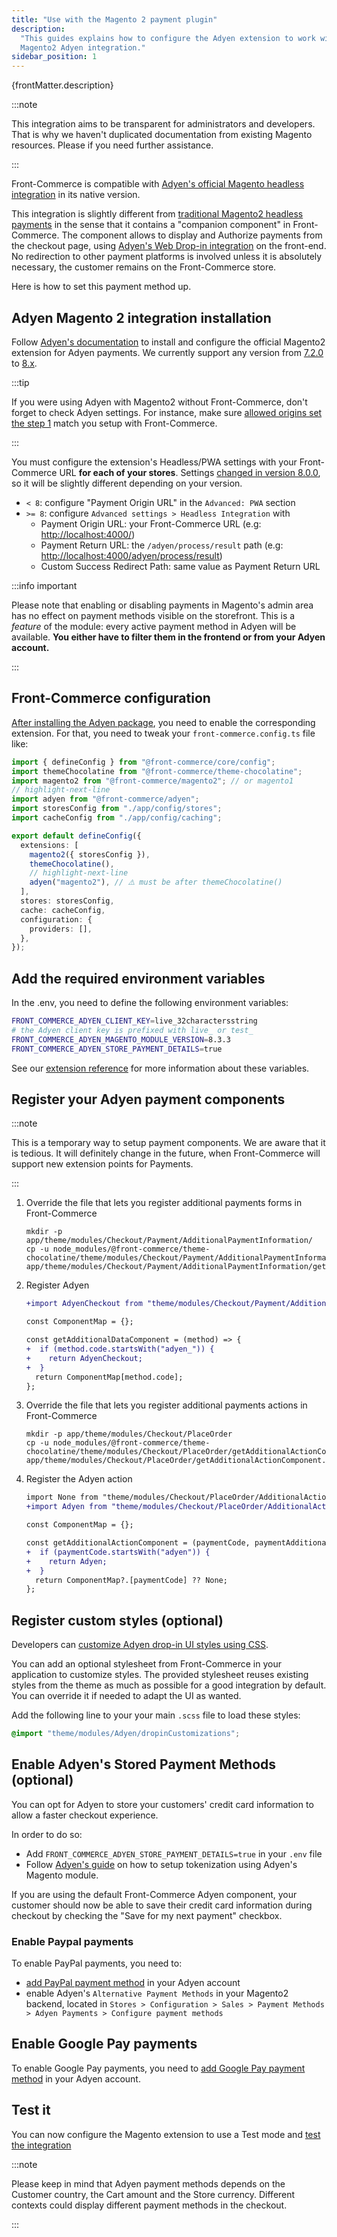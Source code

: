```yaml
---
title: "Use with the Magento 2 payment plugin"
description:
  "This guides explains how to configure the Adyen extension to work with
  Magento2 Adyen integration."
sidebar_position: 1
---
```



<p>{frontMatter.description}</p>

:::note

<span>
  This integration aims to be transparent for administrators and developers.
  That is why we haven't duplicated documentation from existing Magento
  resources. Please <ContactLink /> if you need further assistance.
</span>

:::

Front-Commerce is compatible with
[Adyen's official Magento headless integration](https://docs.adyen.com/plugins/magento-2/magento-headless-integration)
in its native version.

This integration is slightly different from
[traditional Magento2 headless payments](/docs/2.x/magento2/headless-payments)
in the sense that it contains a "companion component" in Front-Commerce. The
component allows to display and Authorize payments from the checkout page, using
[Adyen's Web Drop-in integration](https://docs.adyen.com/online-payments/drop-in-web)
on the front-end. No redirection to other payment platforms is involved unless
it is absolutely necessary, the customer remains on the Front-Commerce store.

Here is how to set this payment method up.

## Adyen Magento 2 integration installation

Follow [Adyen's documentation](https://docs.adyen.com/plugins/magento-2) to
install and configure the official Magento2 extension for Adyen payments. We
currently support any version from
[7.2.0](https://github.com/Adyen/adyen-magento2/releases/tag/7.2.0) to
[8.x](https://github.com/Adyen/adyen-magento2/releases/tag/8.0.0).

:::tip

If you were using Adyen with Magento2 without Front-Commerce, don't forget to
check Adyen settings. For instance, make sure
[allowed origins set the step 1](https://docs.adyen.com/plugins/adobe-commerce/set-up-adyen-customer-area/?tab=manual_2)
match you setup with Front-Commerce.

:::

You must configure the extension's Headless/PWA settings with your
Front-Commerce URL **for each of your stores**. Settings
[changed in version 8.0.0](https://github.com/Adyen/adyen-magento2/releases/tag/8.0.0),
so it will be slightly different depending on your version.

- `< 8`: configure "Payment Origin URL" in the `Advanced: PWA` section
- `>= 8`: configure `Advanced settings > Headless Integration` with
  - Payment Origin URL: your Front-Commerce URL (e.g:
    [http://localhost:4000/](http://localhost:4000/))
  - Payment Return URL: the `/adyen/process/result` path (e.g:
    [http://localhost:4000/adyen/process/result](http://localhost:4000/adyen/process/result))
  - Custom Success Redirect Path: same value as Payment Return URL

:::info important

Please note that enabling or disabling payments in Magento's admin area has no
effect on payment methods visible on the storefront. This is a _feature_ of the
module: every active payment method in Adyen will be available. **You either
have to filter them in the frontend or from your Adyen account.**

:::

## Front-Commerce configuration

[After installing the Adyen package](/docs/3.x/extensions/adyen/#installation),
you need to enable the corresponding extension. For that, you need to tweak your
`front-commerce.config.ts` file like:

```typescript title="front-commerce.config.ts"
import { defineConfig } from "@front-commerce/core/config";
import themeChocolatine from "@front-commerce/theme-chocolatine";
import magento2 from "@front-commerce/magento2"; // or magento1
// highlight-next-line
import adyen from "@front-commerce/adyen";
import storesConfig from "./app/config/stores";
import cacheConfig from "./app/config/caching";

export default defineConfig({
  extensions: [
    magento2({ storesConfig }),
    themeChocolatine(),
    // highlight-next-line
    adyen("magento2"), // ⚠️ must be after themeChocolatine()
  ],
  stores: storesConfig,
  cache: cacheConfig,
  configuration: {
    providers: [],
  },
});
```

## Add the required environment variables

In the .env, you need to define the following environment variables:

```sh title=".env"
FRONT_COMMERCE_ADYEN_CLIENT_KEY=live_32charactersstring
# the Adyen client key is prefixed with live_ or test_
FRONT_COMMERCE_ADYEN_MAGENTO_MODULE_VERSION=8.3.3
FRONT_COMMERCE_ADYEN_STORE_PAYMENT_DETAILS=true
```

See our
[extension reference](/docs/3.x/extensions/adyen/reference/environment-variables)
for more information about these variables.

## Register your Adyen payment components

:::note

This is a temporary way to setup payment components. We are aware that it is
tedious. It will definitely change in the future, when Front-Commerce will
support new extension points for Payments.

:::

1. Override the file that lets you register additional payments forms in
   Front-Commerce

   ```shell
   mkdir -p app/theme/modules/Checkout/Payment/AdditionalPaymentInformation/
   cp -u node_modules/@front-commerce/theme-chocolatine/theme/modules/Checkout/Payment/AdditionalPaymentInformation/getAdditionalDataComponent.js app/theme/modules/Checkout/Payment/AdditionalPaymentInformation/getAdditionalDataComponent.js
   ```

2. Register Adyen

   ```diff title="app/theme/modules/Checkout/Payment/AdditionalPaymentInformation/getAdditionalDataComponent.js"
   +import AdyenCheckout from "theme/modules/Checkout/Payment/AdditionalPaymentInformation/AdyenCheckout";

   const ComponentMap = {};

   const getAdditionalDataComponent = (method) => {
   +  if (method.code.startsWith("adyen_")) {
   +    return AdyenCheckout;
   +  }
     return ComponentMap[method.code];
   };
   ```

3. Override the file that lets you register additional payments actions in
   Front-Commerce

   ```shell
   mkdir -p app/theme/modules/Checkout/PlaceOrder
   cp -u node_modules/@front-commerce/theme-chocolatine/theme/modules/Checkout/PlaceOrder/getAdditionalActionComponent.js app/theme/modules/Checkout/PlaceOrder/getAdditionalActionComponent.js
   ```

4. Register the Adyen action

   ```diff title="app/theme/modules/Checkout/PlaceOrder/getAdditionalActionComponent.js"
   import None from "theme/modules/Checkout/PlaceOrder/AdditionalAction/None";
   +import Adyen from "theme/modules/Checkout/PlaceOrder/AdditionalAction/Adyen";

   const ComponentMap = {};

   const getAdditionalActionComponent = (paymentCode, paymentAdditionalData) => {
   +  if (paymentCode.startsWith("adyen")) {
   +    return Adyen;
   +  }
     return ComponentMap?.[paymentCode] ?? None;
   };
   ```

## Register custom styles (optional)

Developers can
[customize Adyen drop-in UI styles using CSS](https://docs.adyen.com/checkout/drop-in-web/customization).

You can add an optional stylesheet from Front-Commerce in your application to
customize styles. The provided stylesheet reuses existing styles from the theme
as much as possible for a good integration by default. You can override it if
needed to adapt the UI as wanted.

Add the following line to your your main `.scss` file to load these styles:

```scss
@import "theme/modules/Adyen/dropinCustomizations";
```

## Enable Adyen's Stored Payment Methods (optional)

You can opt for Adyen to store your customers' credit card information to allow
a faster checkout experience.

In order to do so:

- Add `FRONT_COMMERCE_ADYEN_STORE_PAYMENT_DETAILS=true` in your `.env` file
- Follow
  [Adyen's guide](https://docs.adyen.com/plugins/magento-2/set-up-tokenization?tab=magento-vault-version-8-2-0_2#set-up-adyen-tokenization)
  on how to setup tokenization using Adyen's Magento module.

If you are using the default Front-Commerce Adyen component, your customer
should now be able to save their credit card information during checkout by
checking the "Save for my next payment" checkbox.

### Enable Paypal payments

To enable PayPal payments, you need to:

- [add PayPal payment method](https://docs.adyen.com/payment-methods/paypal/web-drop-in)
  in your Adyen account
- enable Adyen's `Alternative Payment Methods` in your Magento2 backend, located
  in
  `Stores > Configuration > Sales > Payment Methods > Adyen Payments > Configure payment methods`

## Enable Google Pay payments

To enable Google Pay payments, you need to
[add Google Pay payment method](https://docs.adyen.com/payment-methods/google-pay/web-drop-in)
in your Adyen account.

## Test it

You can now configure the Magento extension to use a Test mode and
[test the integration](https://docs.adyen.com/development-resources/test-cards/test-card-numbers)

:::note

Please keep in mind that Adyen payment methods depends on the Customer country,
the Cart amount and the Store currency. Different contexts could display
different payment methods in the checkout.

:::
